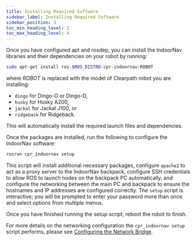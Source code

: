 ```yaml
---
title: Installing Required Software
sidebar_label: Installing Required Software
sidebar_position: 3
toc_min_heading_level: 2
toc_max_heading_level: 4
---
```


Once you have configured apt and rosdep, you can install the IndoorNav
libraries and their dependencies on your robot by running:

```bash
sudo apt-get install ros-$ROS_DISTRO-cpr-indoornav-ROBOT
```

where _ROBOT_ is replaced with the model of Clearpath robot
you are installing:

- `dingo` for Dingo-O or Dingo-D,
- `husky` for Husky A200,
- `jackal` for Jackal J100, or
- `ridgeback` for Ridgeback.

This will automatically install the required launch files and
dependencies.

Once the packages are installed, run the following to configure the
IndoorNav software:

```bash
rosrun cpr_indoornav setup
```

This script will install additional necessary packages, configure
`apache2` to act as a proxy server to the IndoorNav backpack, configure
SSH credentials to allow ROS to launch nodes on the backpack PC
automatically, and configure the networking between the main PC and
backpack to ensure the hostnames and IP addresses are configured
correctly. The `setup` script is interactive; you will be prompted to
enter your password more than once and select options from multiple
menus.

Once you have finished running the setup script, reboot the robot to
finish.

For more details on the networking configuration the
`cpr_indoornav setup` script performs, please see
[Configuring the Network Bridge](/docs_indoornav_user_manual/network_config.mdx#config-network-bridge).
